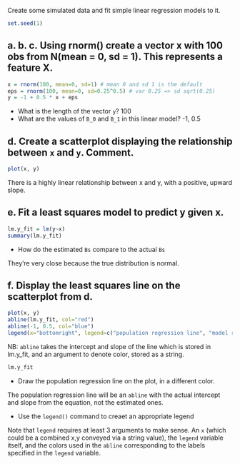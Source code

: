 Create some simulated data and fit simple linear regression models to it. 

```r
set.seed(1)
```

## a. b. c. Using rnorm() create a vector x with 100 obs from N(mean = 0, sd = 1). This represents a feature X.

```r
x = rnorm(100, mean=0, sd=1) # mean 0 and sd 1 is the default 
eps = rnorm(100, mean=0, sd=0.25^0.5) # var 0.25 => sd sqrt(0.25)
y = -1 + 0.5 * x + eps
```

* What is the length of the vector `y`? 100
* What are the values of `B_0` and `B_1` in this linear model? -1, 0.5

## d. Create a scatterplot displaying the relationship between `x` and `y`. Comment. 

```r
plot(x, y)
```

There is a highly linear relationship between x and y, with a positive, upward slope. 

## e. Fit a least squares model to predict y given x. 

```r
lm.y_fit = lm(y~x)
summary(lm.y_fit)
```

* How do the estimated `Bs` compare to the actual `Bs`

They're very close because the true distribution is normal. 

## f. Display the least squares line on the scatterplot from d.

```r
plot(x, y)
abline(lm.y_fit, col="red")
abline(-1, 0.5, col="blue")
legend(x="bottomright", legend=c("population regression line", "model regression line"), fill=c("blue", "red"))
```

NB: `abline` takes the intercept and slope of the line which is stored in lm.y_fit, and an argument to denote color, stored as a string. 
```r
lm.y_fit
```

* Draw the population regression line on the plot, in a different color. 

The population regression line will be an `abline` with the actual intercept and slope from the equation, not the estimated ones. 

* Use the `legend()` command to creaet an appropriate legend 

Note that `legend` requires at least 3 arguments to make sense. An `x` (which could be a combined x,y conveyed via a string value), the `legend` variable itself, and the colors used in the `abline` corresponding to the labels specified in the `legend` variable. 